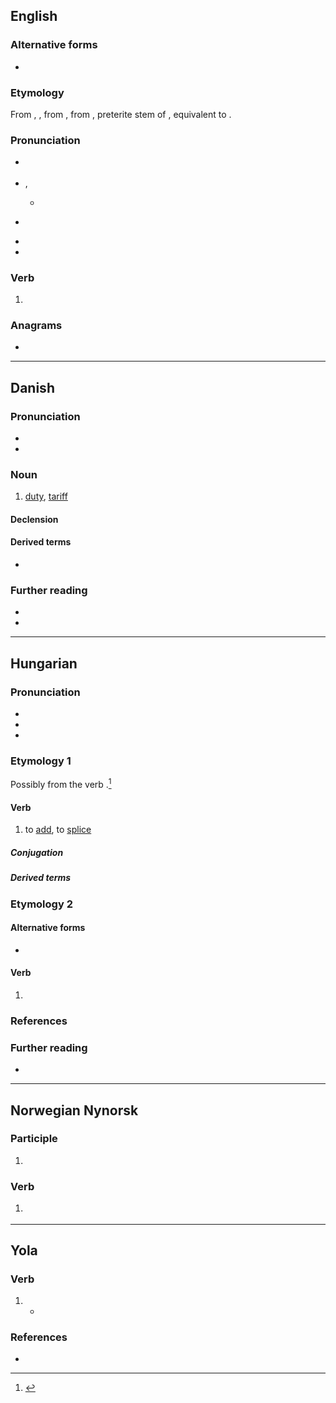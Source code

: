 ==English==

===Alternative forms===
* {{l|en|tol'}}

===Etymology===
From {{inh|en|enm|tolde}}, {{m|enm|talde|pos=first and third person singular preterite}}, from {{inh|en|ang|tealde|pos=first and third person singular preterite}}, from {{der|en|gem-pro|*talid-}}, preterite stem of {{der|en|gem-pro|*taljaną||to count; tell}}, equivalent to {{suffix|en|tell|ed|nocat=1}}.

===Pronunciation===
* {{a|RP}} {{IPA|en|/ˈtəʊld/|[ˈtʰɔʊ(ɫ)d]|[ˈtʰɒʊ(ɫ)d]}}
* {{a|US}} {{enPR|tōld}}, {{IPA|en|/toʊld/}}
** {{audio|en|en-us-told.ogg|Audio (US)}}
* {{a|NZ|AU}} {{IPA|en|/tɐʉld/|[tʰɒʊ(ɫ)d]}}
* {{rhymes|en|əʊld|s=1}}
* {{homophones|en|tolled}}

===Verb===
{{head|en|verb form}}

# {{en-past of|tell}}
#: {{ux|en|A tale is but half '''told''', if only one person tells it.}}

===Anagrams===
* {{anagrams|en|a=dlot|dolt}}

----

==Danish==

===Pronunciation===
* {{IPA|da|/tɔl/|[tˢʌlˀ]}}
* {{homophones|da|tolv}}

===Noun===
{{da-noun|en|-}}

# [[duty]], [[tariff]] {{gloss|tax placed on imports or exports}}

====Declension====
{{da-decl|en|n=sg}}

====Derived terms====
* {{l|da|tolder}}

===Further reading===
* {{R:DDO}}
* {{pedia|lang=da}}

----

==Hungarian==

===Pronunciation===
* {{hu-IPA}}
* {{homophones|hu|toldd}}
* {{rhymes|hu|old|s=1}}

===Etymology 1===
Possibly from the verb {{af|hu|tol|t1=to push|-d|pos2=frequentative suffix|pos=verb}}.<ref>{{R:Zaicz 2006}}</ref>

====Verb====
{{hu-verb}}

# {{lb|hu|transitive}} to [[add]], to [[splice]]

=====Conjugation=====
{{hu-conj-ok|to|l|d}}

=====Derived terms=====
{{der4|hu
|tódít
|tódul
|toldalék
|toldás
|toldoz
}}
{{hu-verbpref|sep=4|told|hozzá|ki|meg}}

===Etymology 2===
{{affix|hu|tol|t1=to push|-d|id2=personal|pos2=personal suffix|nocat=y}}

====Alternative forms====
* {{l|hu|toljad}}

====Verb====
{{head|hu|verb form}}

# {{inflection of|hu|tol||2|s|sub|pres|def}}

===References===
<references/>

===Further reading===
* {{R:ErtSz}}

{{cln|hu|terms with lemma and non-lemma form etymologies|terms with verb and verb form etymologies}}

----

==Norwegian Nynorsk==

===Participle===
{{head|nn|participle|cat2=past participles|neuter|told|or|tolt|definite singular and plural|tolde}}

# {{nn-fcon|2012}} {{infl of|nn|tole||past|part}}

===Verb===
{{head|nn|verb form}}

# {{nn-fcon|2012}} {{infl of|nn|tole||sup}}

----
==Yola==

===Verb===
{{head|yol|verb}}

# {{alt form|yol|tolth}}
#* {{quote-book|yol|year=1867|title=GLOSSARY OF THE DIALECT OF FORTH AND BARGY|passage=Fho '''told''' thee?|translation=Who '''told''' thee?}}

===References===
* {{R:Poole 1867|page=40}}